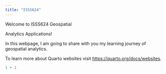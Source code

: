 ```yaml
---
title: "ISSS624"
---
```


Welcome to ISSS624 Geospatial

Analytics Applications!

In this webpage, I am going to share with you my learning journey of geospatial analytics.

To learn more about Quarto websites visit <https://quarto.org/docs/websites>.

```r
1 + 1
```
